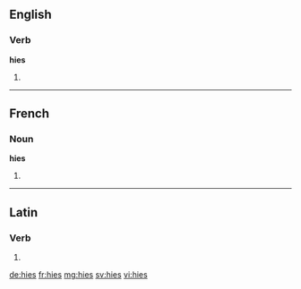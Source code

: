 ==English==

===Verb===
'''hies'''

# {{en-third-person singular of|hie}}

----

==French==

===Noun===
'''hies''' {{f}}

# {{plural of|hie|lang=fr}}

----

==Latin==

===Verb===
{{la-verb-form|hiēs}}

# {{conjugation of|hio|hiō|2|s|pres|act|sub|lang=la}}

[[de:hies]]
[[fr:hies]]
[[mg:hies]]
[[sv:hies]]
[[vi:hies]]